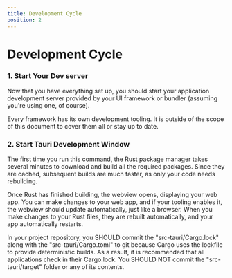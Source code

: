 ```yaml
---
title: Development Cycle
position: 2
---
```



# Development Cycle

### 1. Start Your Dev server

Now that you have everything set up, you should start your application development server provided by your UI framework or bundler (assuming you're using one, of course).

<Callout kind="note">
Every framework has its own development tooling. It is outside of the scope of this document to cover them all or stay up to date.
</Callout>

### 2. Start Tauri Development Window

<Command name="dev" />

The first time you run this command, the Rust package manager takes several minutes to download and build all the required packages. Since they are cached, subsequent builds are much faster, as only your code needs rebuilding.

Once Rust has finished building, the webview opens, displaying your web app. You can make changes to your web app, and if your tooling enables it, the webview should update automatically, just like a browser. When you make changes to your Rust files, they are rebuilt automatically, and your app automatically restarts.

<Callout kind="info" title="About Cargo.toml and Source Control">
In your project repository, you SHOULD commit the "src-tauri/Cargo.lock" along with the "src-tauri/Cargo.toml" to git because Cargo uses the lockfile to provide deterministic builds. As a result, it is recommended that all applications check in their Cargo.lock. You SHOULD NOT commit the "src-tauri/target" folder or any of its contents.
</Callout>
